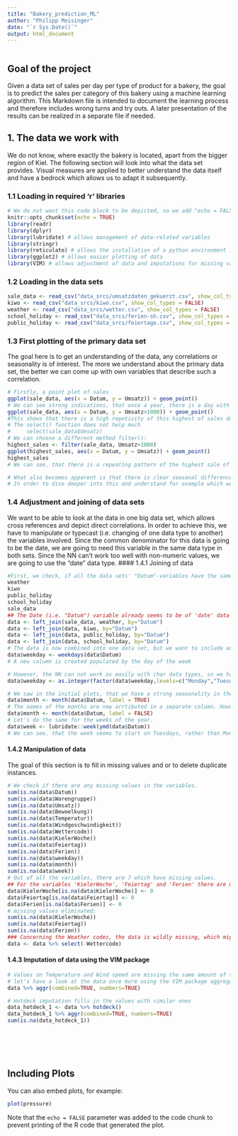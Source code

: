 ```yaml
---
title: "Bakery_prediction_ML"
author: "Philipp Meisinger"
date: "`r Sys.Date()`"
output: html_document
---
```


```r

```

## Goal of the project

Given a data set of sales per day per type of product for a bakery, the goal is to predict the sales per category of this bakery using a machine learning algorithm. This Markdown file is intended to document the learning process and therefore includes wrong turns and try outs. A later presentation of the results can be realized in a separate file if needed.

## 1. The data we work with

We do not know, where exactly the bakery is located, apart from the bigger region of Kiel. The following section will look into what the data set provides. Visual measures are applied to better understand the data itself and have a bedrock which allows us to adapt it subsequently.

### 1.1 Loading in required 'r' libraries

```r
# We do not want this code block to be depicted, so we add "echo = FALSE" in the declaration of the chunk
knitr::opts_chunk$set(echo = TRUE)
library(readr)
library(dplyr)
library(lubridate) # allows management of date-related variables
library(stringr)
library(reticulate) # allows the installation of a python environment inside the R environment
library(ggplot2) # allows easier plotting of data
library(VIM) # allows adjustment of data and imputations for missing values
```

### 1.2 Loading in the data sets

```r
sale_data <- read_csv("data_srcs/umsatzdaten_gekuerzt.csv", show_col_types = FALSE)
kiwo <- read_csv("data_srcs/kiwo.csv", show_col_types = FALSE)
weather <- read_csv("data_srcs/wetter.csv", show_col_types = FALSE)
school_holiday <- read_csv("data_srcs/ferien-sh.csv", show_col_types = FALSE)
public_holiday <- read_csv("data_srcs/feiertage.csv", show_col_types = FALSE)
```

### 1.3 First plotting of the primary data set

The goal here is to get an understanding of the data, any correlations or seasonality is of interest. The more we understand about the primary data set, the better we can come up with own variables that describe such a correlation.

```r
# Firstly, a point plot of sales
ggplot(sale_data, aes(x = Datum, y = Umsatz)) + geom_point()
# We can see strong indications, that once a year, there is a day with especially high sales. We can zoom in on that:
ggplot(sale_data, aes(x = Datum, y = Umsatz>1000)) + geom_point()
#This shows that there is a high repetivity of this highest of sales days. Let's see, which dates the highest sale takes place:
# The select() function does not help much
#     select(sale_data$Umsatz)
# We can choose a different method filter():
highest_sales <- filter(sale_data, Umsatz>1000)
ggplot(highest_sales, aes(x = Datum, y = Umsatz)) + geom_point()
highest_sales
# We can see, that there is a repeating pattern of the highest sale of the year occurring on New Years Eve. Also, we see, that the biggest sale belongs to the category 5 of products.

# What also becomes apparent is that there is clear seasonal differences across the time span, which repeat year to year. 
# In order to dive deeper into this and understand for example which weekday the most is sold, or which month of the year, at which weather condition etc. it becomes necessary to join the remaining data sets together.
```

### 1.4 Adjustment and joining of data sets

We want to be able to look at the data in one big data set, which allows cross references and depict direct correlations. In order to achieve this, we have to manipulate or typecast (i.e. changing of one data type to another) the variables involved. Since the common denominator for this data is going to be the date, we are going to need this variable in the same data type in both sets. Since the NN can't work too well with non-numeric values, we are going to use the "date" data type.
#### 1.4.1 Joining of data
```r
#First, we check, if all the data sets' "Datum"-variables have the same data type:
weather
kiwo
public_holiday
school_holiday
sale_data
## The Date (i.e. "Datum") variable already seems to be of 'date' data type. We can go ahead and join them.
data <- left_join(sale_data, weather, by="Datum")
data <- left_join(data, kiwo, by="Datum")
data <- left_join(data, public_holiday, by="Datum")
data <- left_join(data, school_holiday, by="Datum")
# The data is now combined into one data set, but we want to include another variable called weekday (i.e. Monday, Tuesday etc.). This is done using the 'weekdays()' function.
data$weekday <- weekdays(data$Datum)
# A new column is created populated by the day of the week

# However, the NN can not work as easily with char data types, so we have to dummy-encode the weekdays, so that Monday = 1, Tuesday = 2, Wednesday = 3 etc.
data$weekday <- as.integer(factor(data$weekday,levels=c("Monday","Tuesday","Wednesday","Thursday","Friday","Saturday","Sunday"),ordered=TRUE))

# We saw in the initial plots, that we have a strong seasonality in the data. To highlight this, we may want to introduce another variable called "month" and perhaps one called "week". Representing the month and the week of the year respectively. This can be achieved by using the 'month()' function of the lubridate library
data$month <- month(data$Datum, label = TRUE)
# The names of the months are now arrtibuted in a separate column. However, we can dummy-code these, so that the 7th. month of the year receives the value 7.
data$month <- month(data$Datum, label = FALSE)
# Let's do the same for the weeks of the year.
data$week <- lubridate::week(ymd(data$Datum))
# We can see, that the week seems to start on Tuesdays, rather than Mondays, which we will accept for now.
```

#### 1.4.2 Manipulation of data
The goal of this section is to fill in missing values and or to delete duplicate instances.

```r
# We check if there are any missing values in the variables.
sum(is.na(data$Datum))
sum(is.na(data$Warengruppe))
sum(is.na(data$Umsatz))
sum(is.na(data$Bewoelkung))
sum(is.na(data$Temperatur))
sum(is.na(data$Windgeschwindigkeit))
sum(is.na(data$Wettercode))
sum(is.na(data$KielerWoche))
sum(is.na(data$Feiertag))
sum(is.na(data$Ferien))
sum(is.na(data$weekday))
sum(is.na(data$month))
sum(is.na(data$week))
# Out of all the variables, there are 7 which have missing values.
## For the variables 'KielerWoche', 'Feiertag' and 'Ferien' there are many missing values, because the dates at which this event is not true, the joining of data sets simply put an NA. This we can replace with a 0, so that our NN later on can work with this data.
data$KielerWoche[is.na(data$KielerWoche)] <- 0
data$Feiertag[is.na(data$Feiertag)] <- 0
data$Ferien[is.na(data$Ferien)] <- 0
# missing values eliminated:
sum(is.na(data$KielerWoche))
sum(is.na(data$Feiertag))
sum(is.na(data$Ferien))
### Concerning the Weather codes, the data is wildly missing, which might even prove to be more restricting to the model, which is why we'll remove that column all together:
data <- data %>% select(-Wettercode)

```

#### 1.4.3 Imputation of data using the VIM package

```r
# Values on Temperature and Wind speed are missing the same amount of times, indicating a measuring device in maintenance. These values we can fill in using the hotdeck-imputation method.
# let's have a look at the data once more using the VIM package aggregation plot:
data %>% aggr(combined=TRUE, numbers=TRUE)

# Hotdeck imputation fills in the values with similar ones
data_hotdeck_1 <- data %>% hotdeck()
data_hotdeck_1 %>% aggr(combined=TRUE, numbers=TRUE)
sum(is.na(data_hotdeck_1))
```

```r
```

```r
```

```r
```

```r
```

```r
```

## Including Plots

You can also embed plots, for example:

```r
plot(pressure)
```

Note that the `echo = FALSE` parameter was added to the code chunk to prevent printing of the R code that generated the plot.
